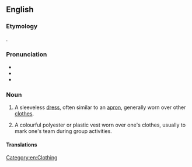 ==English==
{{multiple images
|direction = vertical
|image1=Besties! (9515878024).jpg
|caption1=Two girls wearing '''pinafores''' (1)
|image2=US Navy 081107-N-3215T-004 Sailors assigned to the Arleigh Burke-class guided-missile destroyer USS Curtis Wilbur (DDG 54) and airmen from the Japan Self Defense Force Western Air Force shake hands before playing a soccer match.jpg
|caption2=Football players wearing red '''pinny''' (2) during a match
}}
===Etymology===
{{clipping|en|pinafore}} {{suf|en||y}}.

===Pronunciation===
* {{IPA|en|/ˈpɪni/}}
* {{audio|en|LL-Q1860 (eng)-Vealhurl-pinny.wav |Audio (UK)}}
* {{rhymes|en|ɪni|s=2}}

===Noun===
{{en-noun}}

# A sleeveless [[dress]], often similar to an [[apron]], generally worn over other [[clothes]].
#: {{syn|en|pinafore}}
# {{lb|en|colloquial}} A colourful polyester or plastic vest worn over one's clothes, usually to mark one's team during group activities. 
#: {{syn|en|bib}}

====Translations====
{{trans-see|pinafore}}
{{trans-see|bib}}

[[Category:en:Clothing]]